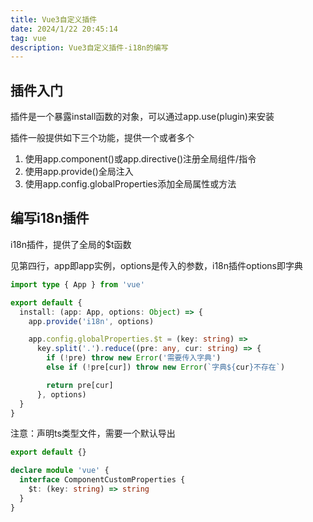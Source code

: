 ```yaml
---
title: Vue3自定义插件
date: 2024/1/22 20:45:14
tag: vue
description: Vue3自定义插件-i18n的编写
---
```


## 插件入门
插件是一个暴露install函数的对象，可以通过app.use(plugin)来安装

插件一般提供如下三个功能，提供一个或者多个

1. 使用app.component()或app.directive()注册全局组件/指令
2. 使用app.provide()全局注入
3. 使用app.config.globalProperties添加全局属性或方法

## 编写i18n插件
i18n插件，提供了全局的$t函数

见第四行，app即app实例，options是传入的参数，i18n插件options即字典

```ts showLineNumbers {4}
import type { App } from 'vue'

export default {
  install: (app: App, options: Object) => {
    app.provide('i18n', options)

    app.config.globalProperties.$t = (key: string) =>
      key.split('.').reduce((pre: any, cur: string) => {
        if (!pre) throw new Error('需要传入字典')
        else if (!pre[cur]) throw new Error(`字典${cur}不存在`)

        return pre[cur]
      }, options)
  }
}
```

注意：声明ts类型文件，需要一个默认导出
```ts
export default {}

declare module 'vue' {
  interface ComponentCustomProperties {
    $t: (key: string) => string
  }
}

```
